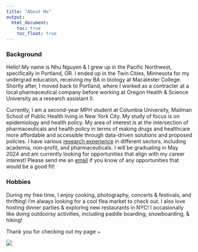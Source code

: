 ```yaml
---
title: "About Me"
output: 
  html_document:
    toc: true
    toc_float: true
---
```

### Background

Hello! My name is Nhu Nguyen & I grew up in the Pacific Northwest, specifically in Portland, OR. I ended up in the Twin Cities, Minnesota for my undergrad education, receiving my BA in biology at Macalester College. Shortly after, I moved back to Portland, where I worked as a contracter at a local pharmaceutical company before working at Oregon Health & Science University as a research assistant II. 

Currently, I am a second-year MPH student at Columbia University, Mailman School of Public Health living in New York City. My study of focus is on epidemiology and health policy. My area of interest is at the intersection of pharmaceuticals and health policy in terms of making drugs and healthcare more affordable and accessible through data-driven solutions and proposed policies. I have various [research experience](experience.html) in different sectors, including academia, non-profit, and pharmaceuticals. I will be graduating in May 2024 and am currently looking for opportunities that align with my career interest! Please send me an [email](mailto:<nn2477@cumc.columbia.edu>) if you know of any opportunities that would be a good fit! 

### Hobbies 

During my free time, I enjoy cooking, photography, concerts & festivals, and thrifting! I'm always looking for a cool flea market to check out. I also love hosting dinner parties & exploring new restaurants in NYC! I occasionally like doing outdoorsy activities, including paddle boarding, snowboarding, & hiking! 

Thank you for checking out my page ~

![](https://media.giphy.com/media/Rlf5qWDMeTVYE9hjQC/giphy.gif)